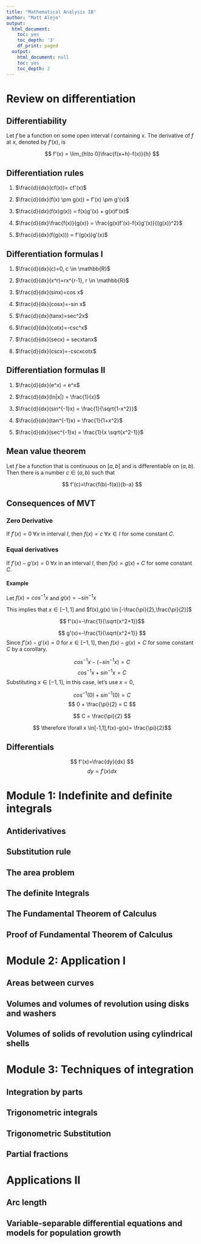 ```yaml
---
title: "Mathematical Analysis IB"
author: "Matt Alejo"
output:
  html_document:
    toc: yes
    toc_depth: '3'
    df_print: paged
  output:
    html_document: null
    toc: yes
    toc_depth: 2
---
```


# Review on differentiation

## Differentiability

Let $f$ be a function on some open interval $I$ containing $x$. The derivative of $f$ at $x$, denoted by $f'(x)$, is

$$ f'(x) = \lim_{h\to 0}\frac{f(x+h)-f(x)}{h} $$

## Differentiation rules

1. $\frac{d}{dx}(cf(x))= cf'(x)$

2. $\frac{d}{dx}(f(x) \pm g(x)) = f'(x) \pm g'(x)$

3. $\frac{d}{dx}(f(x)g(x)) = f(x)g'(x) + g(x)f'(x)$

4. $\frac{d}{dx}\frac{f(x)}{g(x)} = \frac{g(x)f'(x)-f(x)g'(x)}{(g(x))^2}$

5. $\frac{d}{dx}(f(g(x))) = f'(g(x))g'(x)$


## Differentiation formulas I

1. $\frac{d}{dx}(c)=0, c \in \mathbb{R}$

2. $\frac{d}{dx}(x^r)=rx^{r-1}, r \in \mathbb{R}$

3. $\frac{d}{dx}(sinx)=cos x$ 

4. $\frac{d}{dx}(cosx)=-sin x$

5. $\frac{d}{dx}(tanx)=sec^2x$

6. $\frac{d}{dx}(cotx)=-csc^x$

7. $\frac{d}{dx}(secx) = secxtanx$

8. $\frac{d}{dx}(cscx)=-cscxcotx$

## Differentiation formulas II

1. $\frac{d}{dx}(e^x) = e^x$

2. $\frac{d}{dx}(ln|x|) = \frac{1}{x}$

3. $\frac{d}{dx}(sin^{-1}x) = \frac{1}{\sqrt{1-x^2}}$

4. $\frac{d}{dx}(tan^{-1}x) = \frac{1}{1+x^2}$

5. $\frac{d}{dx}(sec^{-1}x) = \frac{1}{x \sqrt{x^2-1}}$

## Mean value theorem

Let $f$ be a function that is continuous on $[a,b]$ and is differentiable on $(a,b)$. Then there is a number $c\in(a,b)$ such that

$$ f'(c)=\frac{f(b)-f(a)}{b-a} $$

## Consequences of MVT

### Zero Derivative

If $f'(x)=0 \;\forall x$ in interval $I$, then $f(x)=c \;\forall x\in I$ for some constant $C$.

### Equal derivatives

If $f'(x)-g'(x)=0 \;\forall x$ in an interval $I$, then $f(x)=g(x)+C$ for some constant $C$.

#### Example

Let $f(x)=cos^{-1}x$ and $g(x)=-sin^{-1}x$

This implies that $x \in [-1,1]$ and $f(x),g(x) \in [-\frac{\pi}{2},\frac{\pi}{2}]$

$$ f'(x)=-\frac{1}{\sqrt{x^2+1}}$$

$$ g'(x)=-\frac{1}{\sqrt{x^2+1}} $$
Since $f'(x)-g'(x)=0$ for $x \in [-1,1]$, then $f(x)-g(x)=C$ for some constant $C$ by a corollary.

$$ cos^{-1}x - (-sin^{-1}x)=C $$
$$ cos^{-1}x +sin^{-1}x=C $$
Substituting $x \in [-1,1]$, in this case, let's use $x=0$,

$$ cos^{-1}(0) +sin^{-1}(0)=C $$
$$ 0 + \frac{\pi}{2} = C $$

$$ C = \frac{\pi}{2} $$ 

$$ \therefore \forall x \in[-1,1],f(x)-g(x)= \frac{\pi}{2}$$

## Differentials

$$ f'(x)=\frac{dy}{dx} $$
$$ dy = f'(x)dx $$


# Module 1: Indefinite and definite integrals

## Antiderivatives



## Substitution rule

## The area problem

## The definite Integrals

## The Fundamental Theorem of Calculus

## Proof of Fundamental Theorem of Calculus




# Module 2: Application I

## Areas between curves

## Volumes and volumes of revolution using disks and washers

## Volumes of solids of revolution using cylindrical shells

# Module 3: Techniques of integration

## Integration by parts

## Trigonometric integrals

## Trigonometric Substitution

## Partial fractions




# Applications II

## Arc length

## Variable-separable differential equations and models for population growth
